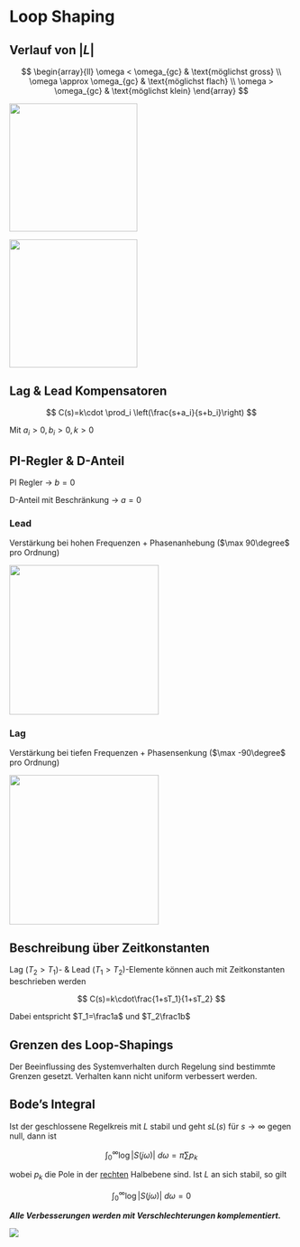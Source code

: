 # Loop Shaping

::: callout-important
## Verlauf von $\lvert L\rvert$

$$
\begin{array}{ll}
\omega < \omega_{gc} & \text{möglichst gross} \\
\omega \approx \omega_{gc} & \text{möglichst flach} \\
\omega > \omega_{gc} & \text{möglichst klein}
\end{array}
$$
:::

![](images/paste-38.png){width="6cm"}

![](images/paste-39.png){width="6cm"}

## Lag & Lead Kompensatoren

$$
C(s)=k\cdot \prod_i \left(\frac{s+a_i}{s+b_i}\right)
$$

Mit $a_i > 0, b_i > 0, k > 0$

::: callout-note
## PI-Regler & D-Anteil

PI Regler $\rightarrow\ b = 0$

D-Anteil mit Beschränkung $\rightarrow\ a = 0$
:::

### Lead \hl{($a < b$)}

Verstärkung bei hohen Frequenzen + Phasenanhebung ($\max 90\degree$ pro Ordnung)

![](images/paste-79.png){width="7cm"}

### Lag \hl{($a > b$)}

Verstärkung bei tiefen Frequenzen + Phasensenkung ($\max -90\degree$ pro Ordnung)

![](images/paste-80.png){width="7cm"}

::: callout-note
## Beschreibung über Zeitkonstanten

Lag ($T_2>T_1$)- & Lead ($T_1>T_2$)-Elemente können auch mit Zeitkonstanten beschrieben werden

$$
C(s)=k\cdot\frac{1+sT_1}{1+sT_2}
$$

Dabei entspricht $T_1=\frac1a$ und $T_2\frac1b$
:::

## Grenzen des Loop-Shapings

Der Beeinflussing des Systemverhalten durch Regelung sind bestimmte Grenzen gesetzt. Verhalten kann nicht uniform verbessert werden.

::: callout-note
## Bode's Integral

Ist der geschlossene Regelkreis mit $L$ stabil und geht $sL(s)$ für $s\rightarrow\infty$ gegen null, dann ist

$$
\int_0^\infty \log\lvert S(j\omega)\rvert\ d\omega = \pi \sum p_k
$$

wobei $p_k$ die Pole in der [rechten]{.underline} Halbebene sind. Ist $L$ an sich stabil, so gilt

$$
\int_0^\infty\log\lvert S(j\omega)\rvert\ d\omega = 0
$$

***Alle Verbesserungen werden mit Verschlechterungen komplementiert.***

![](images/paste-81.png)
:::